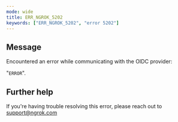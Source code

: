 ```yaml
---
mode: wide
title: ERR_NGROK_5202
keywords: ["ERR_NGROK_5202", "error 5202"]
---
```


## Message

Encountered an error while communicating with the OIDC provider:

"`ERROR`".

## Further help

If you're having trouble resolving this error, please reach out to [support@ngrok.com](mailto:support@ngrok.com?subject=Help%20with%20ERR_NGROK_5202)
